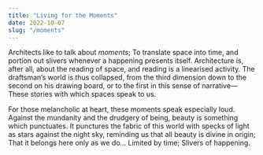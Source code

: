 ```yaml
---
title: "Living for the Moments"
date: 2022-10-07
slug: "/moments"
---
```


Architects like to talk about *moments*; To translate space into time, and portion out slivers whenever a happening presents itself. Architecture is, after all, about the reading of space, and reading is a linearised activity. The draftsman’s world is thus collapsed, from the third dimension down to the second on his drawing board, or to the first in this sense of narrative—These stories with which spaces speak to us.

For those melancholic at heart, these moments speak especially loud. Against the mundanity and the drudgery of being, beauty is something which punctuates. It punctures the fabric of this world with specks of light as stars against the night sky, reminding us that all beauty is divine in origin; That it belongs here only as we do… Limited by time; Slivers of happening.
